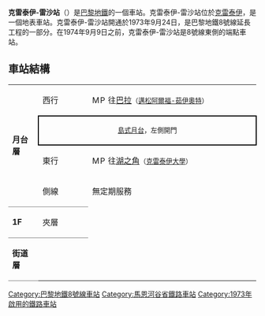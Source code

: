 {{unreferenced|time=2016-02-26T12:01:35+00:00}}
{{Infobox station
| name                = 克雷泰伊-雷沙站
| symbol_location     = paris
| symbol              = m
| symbol2             = 
| type                = [[巴黎地鐵|巴黎地鐵]]車站
| image               = [[File:Creteil-LEchat01.jpg|Creteil-LEchat01]]
| alt                 = 
| caption             = 
| other_name          = 
| address             = [[克雷泰伊|克雷泰伊]]
| borough             = [[法蘭西島|法蘭西島]]
| country             = 法國
| iso_region          = FR_scale:2000
| coordinates_display = title
| coordinates_format  = dms
| latd  = 48.795963| latm  = | lats  = | latNS  = 
| longd = 2.449356| longm = | longs = | longEW = 
| coordinates         = 
| owned               = [[RATP|RATP]]
| operator            = [[RATP|RATP]]
| line                = 
| disabled            = 
| zone                = 1
| opened              = {{Start-date|1973年9月27日}}
| closed              = <!-- {{End date|YYYY|MM|DD|df=y}} -->
| services            = 
| map_type            = France Paris and inner ring
}}
'''克雷泰伊-雷沙站'''（{{lang-fr|Créteil - L'Échat}}）是[[巴黎地鐵|巴黎地鐵]]的一個車站。克雷泰伊-雷沙站位於[[克雷泰伊|克雷泰伊]]，是一個地表車站。克雷泰伊-雷沙站開通於1973年9月24日，是巴黎地鐵8號線延長工程的一部分。在1974年9月9日之前，克雷泰伊-雷沙站是8號線東側的端點車站。
== 車站結構 ==
{| border=0 cellspacing=0 cellpadding=3
|style="border-bottom:solid 1px gray;" width=50 rowspan=4 valign=top|'''月台層'''
|style="border-bottom:solid 1px gray;" width=100|西行
|style="border-bottom:solid 1px gray;" width=390|{{arrow|L}} [[File:Metro-M.svg|16x16px]][[File:Paris_Metro_8.svg|16x16px]]往[[巴拉站|巴拉]]<small>（[[邁松阿爾福-茹伊奧特站|邁松阿爾福-茹伊奧特]]）</small>
|-
|style="border-top:solid 2px black;border-right:solid 2px black;border-left:solid 2px black;border-bottom:solid 2px black;" colspan=2|<center><small>[[島式月台|島式月台]]，左側開門</small></center>
|-
|東行
|{{arrow|R}} [[File:Metro-M.svg|16x16px]][[File:Paris_Metro_8.svg|16x16px]]往[[湖之角站|湖之角]]<small>（[[克雷特伊大學站|克雷泰伊大學]]）</small>
|-
|側線
|無定期服務
|-
|style="border-bottom:solid 1px gray;border-top:solid 1px gray;" width=50 valign=top|'''1F'''
|style="border-top:solid 1px gray;border-bottom:solid 1px gray;" width=100 valign=top|夾層
|-
|style="border-bottom:solid 1px gray;border-top:solid 1px gray;" width=50 valign=top|'''街道層'''
|}
{{commons category|Créteil-l'Échat (Paris Metro)}}
{{巴黎地鐵8號線}}
{{DEFAULTSORT:Créteil - L'Échat}}
[[Category:巴黎地鐵8號線車站|Category:巴黎地鐵8號線車站]]
[[Category:馬恩河谷省鐵路車站|Category:馬恩河谷省鐵路車站]]
[[Category:1973年啟用的鐵路車站|Category:1973年啟用的鐵路車站]]
